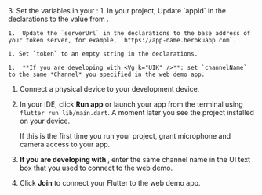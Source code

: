 <PlatformWrapper platform="flutter">
3. Set the variables in your <Vpl k="CLIENT" />:
    1. In your project, Update `appId` in the declarations to the value from <Vg k="CONSOLE" />.

    1.  Update the `serverUrl` in the declarations to the base address of your token server, for example, `https://app-name.herokuapp.com`.

    1. Set `token` to an empty string in the declarations.

    1.  **If you are developing with <Vg k="UIK" />**: set `channelName` to the same *Channel* you specified in the web demo app.

1. Connect a physical device to your development device.

1. In your IDE, click **Run app** or launch your app from the terminal using `flutter run lib/main.dart`. A moment later you see the project installed on your device.

    If this is the first time you run your project, grant microphone and camera access to your app.

1.  **If you are developing with <Vpd k="SDK" />**, enter the same channel name in the UI text box that you used to connect to the <Vg k="COMPANY" /> web demo.

1. Click **Join** to connect your Flutter <Vpl k="CLIENT" /> to the web demo app.

</PlatformWrapper>
